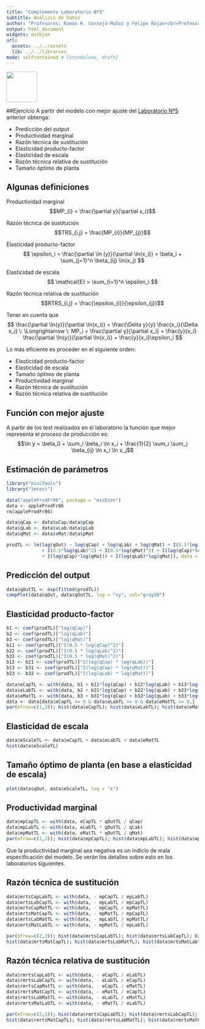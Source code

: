 ```yaml
---
title: "Complemento Laboratorio Nº5"
subtitle: Análisis de Datos
author: "Profesores: Ramón H. Cornejo-Muñoz y Felipe Rojas</br>Profesor Ayudante de Laboratorio: Mauricio Vargas</br>Ayudantes: Franco Mansilla y Mauricio Díaz</br></br>Universidad Nacional Andrés Bello"
output: html_document
widgets: mathjax
url:
  assets: ../../assets
  lib: ../../libraries
mode: selfcontained # {standalone, draft}
---
```


<a href='http://creativecommons.org/licenses/by-nc-sa/3.0/'>
    <img width = '80px' src = 'http://mirrors.creativecommons.org/presskit/buttons/88x31/png/by-nc-sa.png'>
</a>

##Ejercicio
A partir del modelo con mejor ajuste del <a href="http://pachamaltese.github.io/analisis-de-datos-unab/laboratorio5/desarrollo-laboratorio5.html">Laboratorio Nº5</a> anterior obtenga:

* Predicción del output
* Productividad marginal
* Razón técnica de sustitución
* Elasticidad producto-factor
* Elasticidad de escala
* Razón técnica relativa de sustitución
* Tamaño óptimo de planta

## Algunas definiciones

Productividad marginal
$$MP_{i} = \frac{\partial y}{\partial x_i}$$

Razón técnica de sustitución
$$TRS_{i,j} = \frac{MP_{i}}{MP_{j}}$$

Elasticidad producto-factor
$$
\epsilon_i = \frac{\partial \ln (y)}{\partial \ln(x_i)} = \beta_i + \sum_{j=1}^n \beta_{ij} \ln(x_j)
$$

Elasticidad de escala
$$
\mathcal{E} = \sum_{i=1}^n \epsilon_i
$$

Razón técnica relativa de sustitución
$$RTRS_{i,j} = \frac{\epsilon_{i}}{\epsilon_{j}}$$

Tener en cuenta que
$$
\frac{\partial \ln(y)}{\partial \ln(x_i)} = \frac{\Delta y}{y} \frac{x_i}{\Delta x_i} \: \Longrightarrow \:
MP_i = \frac{\partial y}{\partial x_i} = \frac{y}{x_i} \frac{\partial \ln(y)}{\partial \ln(x_i)} = \frac{y}{x_i}\epsilon_i
$$

Lo más eficiente es proceder en el siguiente orden:

* Elasticidad producto-factor
* Elasticidad de escala
* Tamaño óptimo de planta
* Productividad marginal
* Razón técnica de sustitución
* Razón técnica relativa de sustitución

## Función con mejor ajuste
A partir de los test realizados en el laboratorio la función que mejor representa el proceso de producción es:
$$\ln y = \beta_0 + \sum_i \beta_i \ln x_i + \frac{1}{2} \sum_i \sum_j \beta_{ij} \ln x_i \ln x_j$$

## Estimación de parámetros

```r
library("miscTools")
library("lmtest")

data("appleProdFr86", package = "micEcon")
data <- appleProdFr86
rm(appleProdFr86)

data$qCap <- data$vCap/data$pCap
data$qLab <- data$vLab/data$pLab
data$qMat <- data$vMat/data$pMat
```
```r
prodTL <- lm(log(qOut) ~ log(qCap) + log(qLab) + log(qMat) + I(0.5*log(qCap)^2) 
             + I(0.5*log(qLab)^2) + I(0.5*log(qMat)^2) + I(log(qCap)*log(qLab))
             + I(log(qCap)*log(qMat)) + I(log(qLab)*log(qMat)), data = data)
```

## Predicción del output
```r
data$qOutTL <- exp(fitted(prodTL))
compPlot(data$qOut, data$qOutTL, log = "xy", col="gray50")  
```

## Elasticidad producto-factor
```r
b1 <- coef(prodTL)["log(qCap)"]
b2 <- coef(prodTL)["log(qLab)"]
b3 <- coef(prodTL)["log(qMat)"]
b11 <- coef(prodTL)["I(0.5 * log(qCap)^2)"]
b22 <- coef(prodTL)["I(0.5 * log(qLab)^2)"]
b33 <- coef(prodTL)["I(0.5 * log(qMat)^2)"]
b12 <- b21 <- coef(prodTL)["I(log(qCap) * log(qLab))"]
b13 <- b31 <- coef(prodTL)["I(log(qCap) * log(qMat))"]
b23 <- b32 <- coef(prodTL)["I(log(qLab) * log(qMat))"] 

data$eCapTL <- with(data, b1 + b11*log(qCap) + b12*log(qLab) + b13*log(qMat))
data$eLabTL <- with(data, b2 + b21*log(qCap) + b22*log(qLab) + b23*log(qMat))
data$eMatTL <- with(data, b3 + b31*log(qCap) + b32*log(qLab) + b33*log(qMat))
data <- data[data$eCapTL >= 0 & data$eLabTL >= 0 & data$eMatTL >= 0,]
par(mfrow=c(1,3)); hist(data$eCapTL); hist(data$eLabTL); hist(data$eMatTL)
```

## Elasticidad de escala
```r
data$eScaleTL <- data$eCapTL + data$eLabTL + data$eMatTL
hist(data$eScaleTL)
```

## Tamaño óptimo de planta (en base a elasticidad de escala)
```r
plot(data$qOut, data$eScaleTL, log = "x")
```

## Productividad marginal
```r
data$mpCapTL <- with(data, eCapTL * qOutTL / qCap)
data$mpLabTL <- with(data, eLabTL * qOutTL / qLab)
data$mpMatTL <- with(data, eMatTL * qOutTL / qMat)
par(mfrow=c(1,3)); hist(data$mpCapTL); hist(data$mpLabTL); hist(data$mpMatTL)
```

Que la productividad marginal sea negativa es un indicio de mala especificación del modelo. Se verán los detalles sobre esto en los laboratorios siguientes.

## Razón técnica de sustitución
```r
data$mrtsCapLabTL <- with(data, - mpCapTL / mpLabTL)
data$mrtsLabCapTL <- with(data, - mpLabTL / mpCapTL)
data$mrtsCapMatTL <- with(data, - mpCapTL / mpMatTL)
data$mrtsMatCapTL <- with(data, - mpMatTL / mpCapTL)
data$mrtsLabMatTL <- with(data, - mpLabTL / mpMatTL)
data$mrtsMatLabTL <- with(data, - mpMatTL / mpLabTL)

par(mfrow=c(2,3)); hist(data$mrtsCapLabTL); hist(data$mrtsLabCapTL); hist(data$mrtsCapMatTL); 
hist(data$mrtsMatCapTL); hist(data$mrtsLabMatTL); hist(data$mrtsMatLabTL)
```

## Razón técnica relativa de sustitución
```r
data$rmrtsCapLabTL <- with(data, - eCapTL / eLabTL)
data$rmrtsLabCapTL <- with(data, - eLabTL / eCapTL)
data$rmrtsCapMatTL <- with(data, - eCapTL / eMatTL)
data$rmrtsMatCapTL <- with(data, - eMatTL / eCapTL)
data$rmrtsLabMatTL <- with(data, - eLabTL / eMatTL)
data$rmrtsMatLabTL <- with(data, - eMatTL / eLabTL)

par(mfrow=c(2,3)); hist(data$rmrtsCapLabTL); hist(data$rmrtsLabCapTL); hist(data$rmrtsCapMatTL); 
hist(data$rmrtsMatCapTL); hist(data$rmrtsLabMatTL); hist(data$rmrtsMatLabTL)
```
